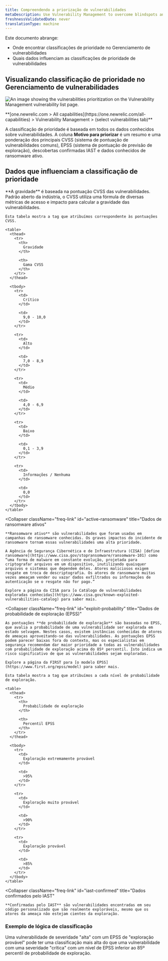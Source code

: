 ```yaml
---
title: Compreendendo a priorização de vulnerabilidades
metaDescription: Use Vulnerability Management to overcome blindspots and assign remediation to developers as a security team.
freshnessValidatedDate: never
translationType: machine
---
```



Este documento abrange:

* Onde encontrar classificações de prioridade no Gerenciamento de vulnerabilidades
* Quais dados influenciam as classificações de prioridade de vulnerabilidades

## Visualizando classificação de prioridade no Gerenciamento de vulnerabilidades

<img
  title="Vulnerability Management prioritization"
  alt="An image showing the vulnerabilities prioritization on the Vulnerability Management vulnerability list page."
  src={vmPriority}
/>

<figcaption>
  <DoNotTranslate>
    **[one.newrelic.com > All capabilities](https://one.newrelic.com/all-capabilities) > Vulnerability Management > (select vulnerabilities tab)**
  </DoNotTranslate>
</figcaption>

A classificação de prioridade é baseada em todos os dados conhecidos sobre vulnerabilidades. A coluna **Motivo para priorizar** é um resumo e uma ponderação dos principais CVSS (sistema de pontuação de vulnerabilidades comuns), EPSS (sistema de pontuação de previsão de exploração), descobertas confirmadas IAST e dados conhecidos de ransomware ativo.

## Dados que influenciam a classificação de prioridade

<CollapserGroup>
  <Collapser
    className="freq-link"
    id="severity"
    title="Dados de gravidade"
  >
    **A gravidade** é baseada na pontuação CVSS das vulnerabilidades. Padrão aberto da indústria, o CVSS utiliza uma fórmula de diversas métricas de acesso e impacto para calcular a gravidade das vulnerabilidades.

    Esta tabela mostra a tag que atribuímos correspondente às pontuações CVSS.

    <table>
      <thead>
        <tr>
          <th>
            Gravidade
          </th>

          <th>
            Gama CVSS
          </th>
        </tr>
      </thead>

      <tbody>
        <tr>
          <td>
            Crítico
          </td>

          <td>
            9,0 - 10,0
          </td>
        </tr>

        <tr>
          <td>
            Alto
          </td>

          <td>
            7,0 - 8,9
          </td>
        </tr>

        <tr>
          <td>
            Médio
          </td>

          <td>
            4,0 - 6,9
          </td>
        </tr>

        <tr>
          <td>
            Baixo
          </td>

          <td>
            0,1 - 3,9
          </td>
        </tr>

        <tr>
          <td>
            Informações / Nenhuma
          </td>

          <td>
            0,0
          </td>
        </tr>
      </tbody>
    </table>
  </Collapser>

  <Collapser
    className="freq-link"
    id="active-ransomware"
    title="Dados de ransomware ativos"
  >
    **Ransomware ativo** são vulnerabilidades que foram usadas em campanhas de ransomware conhecidas. Os graves impactos do incidente de ransomware tornam essas vulnerabilidades uma alta prioridade.

    A Agência de Segurança Cibernética e de Infraestrutura (CISA) [define ransomware](https://www.cisa.gov/stopransomware/ransomware-101) como “uma forma de malware em constante evolução, projetada para criptografar arquivos em um dispositivo, inutilizando quaisquer arquivos e sistemas que dependem deles. Atores maliciosos exigem resgate em troca de descriptografia. Os atores de ransomware muitas vezes ameaçam vender ou vazar dados exfiltrados ou informações de autenticação se o resgate não for pago.”

    Explore a página da CISA para [o Catálogo de vulnerabilidades exploradas conhecidas](https://www.cisa.gov/known-exploited-vulnerabilities-catalog) para saber mais.
  </Collapser>

  <Collapser
    className="freq-link"
    id="exploit-probability"
    title="Dados de probabilidade de exploração (EPSS)"
  >
    As pontuações **de probabilidade de exploração** são baseadas no EPSS, que avalia a probabilidade de uma vulnerabilidade ser explorada em estado selvagem. Nestes casos, existem instâncias conhecidas de atores de ameaças aproveitando-se das vulnerabilidades. As pontuações EPSS podem parecer baixas fora do contexto, mas os especialistas em segurança recomendam dar maior prioridade a todas as vulnerabilidades com probabilidade de exploração acima do 85º percentil. Isto indica um risco significativo de que as vulnerabilidades sejam exploradas.

    Explore a página da FIRST para [o modelo EPSS](https://www.first.org/epss/model) para saber mais.

    Esta tabela mostra a tag que atribuímos a cada nível de probabilidade de exploração.
    
    <table>
      <thead>
        <tr>
          <th>
            Probabilidade de exploração
          </th>

          <th>
            Percentil EPSS
          </th>
        </tr>
      </thead>

      <tbody>
        <tr>
          <td>
            Exploração extremamente provável
          </td>

          <td>
            >95%
          </td>
        </tr>

        <tr>
          <td>
            Exploração muito provável
          </td>

          <td>
            >90%
          </td>
        </tr>

        <tr>
          <td>
            Exploração provável
          </td>

          <td>
            >85%
          </td>
        </tr>
      </tbody>
    </table>
  </Collapser>

  <Collapser
    className="freq-link"
    id="iast-confirmed"
    title="Dados confirmados pelo IAST"
  >
    **Confirmadas pelo IAST** são vulnerabilidades encontradas em seu código personalizado que são realmente exploráveis, mesmo que os atores da ameaça não estejam cientes da exploração.
  </Collapser>
</CollapserGroup>

### Exemplo de lógica de classificação

Uma vulnerabilidade de severidade "alta" com um EPSS de "exploração provável" pode ter uma classificação mais alta do que uma vulnerabilidade com uma severidade "crítica" com um nível de EPSS inferior ao 85º percentil de probabilidade de exploração.